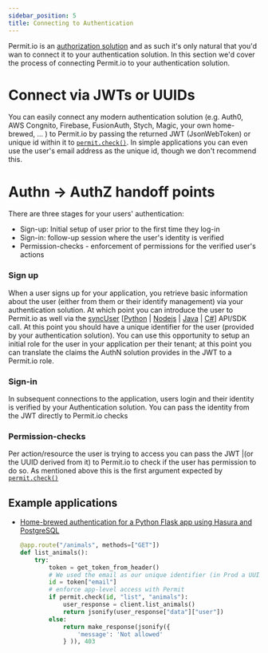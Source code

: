```yaml
---
sidebar_position: 5
title: Connecting to Authentication
---
```


Permit.io is an [authorization solution](/concepts/authorization_concepts#authorizationauthz-vs-authentication-authn) and as such it's only natural that you'd wan to connect it to your authentication solution.
In this section we'd cover the process of connecting Permit.io to your authentication solution.

# Connect via JWTs or UUIDs

You can easily connect any modern authentication solution (e.g. Auth0, AWS Congnito, Firebase, FusionAuth, Stych, Magic, your own home-brewed, ... ) to Permit.io by passing the returned JWT (JsonWebToken) or unique id within it to [`permit.check()`](/tutorials/quickstart#check-for-permissions).
In simple applications you can even use the user's email address as the unique id, though we don't recommend this.

# Authn -> AuthZ handoff points

There are three stages for your users' authentication:

- Sign-up: Initial setup of user prior to the first time they log-in
- Sign-in: follow-up session where the user's identity is verified
- Permission-checks - enforcement of permissions for the verified user's actions

### Sign up

When a user signs up for your application, you retrieve basic information about the user (either from them or their identify management) via your authentication solution.
At which point you can introduce the user to Permit.io as well via the [syncUser](/reference/SDKs/Python/sync_user) [[Python](/reference/SDKs/Python/sync_user) | [Nodejs](/reference/SDKs/nodejs/sync_user) | [Java](/reference/SDKs/Java/sync_user) | [C#](/reference/SDKs/Dotnet/sync_user)] API/SDK call.
At this point you should have a unique identifier for the user (provided by your authentication solution).
You can use this opportunity to setup an initial role for the user in your application per their tenant; at this point you can translate the claims the AuthN solution provides in the JWT to a Permit.io role.

### Sign-in

In subsequent connections to the application, users login and their identity is verified by your Authentication solution.
You can pass the identity from the JWT directly to Permit.io checks

### Permission-checks

Per action/resource the user is trying to access you can pass the JWT |(or the UUID derived from it) to Permit.io to check if the user has permission to do so.
As mentioned above this is the first argument expected by [`permit.check()`](/tutorials/quickstart#check-for-permissions)

## Example applications

- [Home-brewed authentication for a Python Flask app using Hasura and PostgreSQL](https://github.com/permitio/permit-hasura-python-example)
  ```python
  @app.route("/animals", methods=["GET"])
  def list_animals():
      try:
          token = get_token_from_header()
          # We used the email as our unique identifier (in Prod a UUID would be better)
          id = token["email"]
          # enforce app-level access with Permit
          if permit.check(id, "list", "animals"):
              user_response = client.list_animals()
              return jsonify(user_response["data"]["user"])
          else:
              return make_response(jsonify({
                  'message': 'Not allowed'
              } )), 403
  ```
